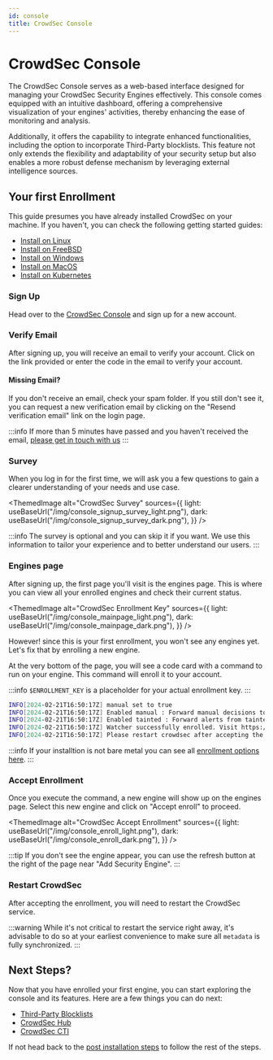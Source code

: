 ```yaml
---
id: console
title: CrowdSec Console
---
```



# CrowdSec Console

The CrowdSec Console serves as a web-based interface designed for managing your CrowdSec Security Engines effectively. This console comes equipped with an intuitive dashboard, offering a comprehensive visualization of your engines' activities, thereby enhancing the ease of monitoring and analysis.

Additionally, it offers the capability to integrate enhanced functionalities, including the option to incorporate Third-Party blocklists. This feature not only extends the flexibility and adaptability of your security setup but also enables a more robust defense mechanism by leveraging external intelligence sources. 

## Your first Enrollment

This guide presumes you have already installed CrowdSec on your machine. If you haven't, you can check the following getting started guides:

- [Install on Linux](/getting_started/installation/linux.mdx)
- [Install on FreeBSD](/getting_started/installation/freebsd.mdx)
- [Install on Windows](/getting_started/installation/windows.mdx)
- [Install on MacOS](/getting_started/installation/macos.mdx)
- [Install on Kubernetes](/getting_started/installation/kubernetes.mdx)

### Sign Up

Head over to the [CrowdSec Console](https://app.crowdsec.net/signup) and sign up for a new account.

<a href="https://app.crowdsec.net/signup" target="_blank">
    <ThemedImage
        alt="CrowdSec Signup Screen"
        sources={{
            light: useBaseUrl("/img/console_login_light.png"),
            dark: useBaseUrl("/img/console_login_dark.png"),
        }}
    />
</a>

### Verify Email

After signing up, you will receive an email to verify your account. Click on the link provided or enter the code in the email to verify your account.

#### Missing Email?

If you don't receive an email, check your spam folder. If you still don't see it, you can request a new verification email by clicking on the "Resend verification email" link on the login page.

:::info
If more than 5 minutes have passed and you haven't received the email, [please get in touch with us](mailto:support@crowdsec.net)
:::

### Survey

When you log in for the first time, we will ask you a few questions to gain a clearer understanding of your needs and use case.

<ThemedImage
    alt="CrowdSec Survey"
    sources={{
        light: useBaseUrl("/img/console_signup_survey_light.png"),
        dark: useBaseUrl("/img/console_signup_survey_dark.png"),
    }}
/>

:::info
The survey is optional and you can skip it if you want. We use this information to tailor your experience and to better understand our users.
:::

### Engines page

After signing up, the first page you'll visit is the engines page. This is where you can view all your enrolled engines and check their current status.

<ThemedImage
    alt="CrowdSec Enrollment Key"
    sources={{
        light: useBaseUrl("/img/console_mainpage_light.png"),
        dark: useBaseUrl("/img/console_mainpage_dark.png"),
    }}
/>

However! since this is your first enrollment, you won't see any engines yet. Let's fix that by enrolling a new engine.

At the very bottom of the page, you will see a code card with a command to run on your engine. This command will enroll it to your account.

:::info
`$ENROLLMENT_KEY` is a placeholder for your actual enrollment key.
:::

<UnixWindowsK8sTabs
    bash="sudo cscli console enroll $ENROLLMENT_KEY"
    powershell="cscli.exe console enroll $ENROLLMENT_KEY"
    yaml="# In your values.yml file
          lapi:
            env:
                # To enroll the security engine to the console
                - name: ENROLL_KEY
                value: '{enroll-key}'
                - name: ENROLL_INSTANCE_NAME
                value: 'my-k8s-cluster'
                - name: ENROLL_TAGS
                value: 'k8s linux test'"
/>

```bash title="Example output"
INFO[2024-02-21T16:50:17Z] manual set to true
INFO[2024-02-21T16:50:17Z] Enabled manual : Forward manual decisions to the console
INFO[2024-02-21T16:50:17Z] Enabled tainted : Forward alerts from tainted scenarios to the console
INFO[2024-02-21T16:50:17Z] Watcher successfully enrolled. Visit https://app.crowdsec.net to accept it.
INFO[2024-02-21T16:50:17Z] Please restart crowdsec after accepting the enrollment.
```

:::info
If your installtion is not bare metal you can see all [enrollment options here](/docs/next/console/enrollment).
:::

### Accept Enrollment

Once you execute the command, a new engine will show up on the engines page. Select this new engine and click on "Accept enroll" to proceed.

<ThemedImage
    alt="CrowdSec Accept Enrollment"
    sources={{
        light: useBaseUrl("/img/console_enroll_light.png"),
        dark: useBaseUrl("/img/console_enroll_dark.png"),
    }}
/>

:::tip
If you don't see the engine appear, you can use the refresh button at the right of the page near "Add Security Engine".
:::

### Restart CrowdSec

After accepting the enrollment, you will need to restart the CrowdSec service.

<UnixWindowsK8sTabs
    bash="sudo systemctl restart crowdsec"
    powershell="Restart-Service crowdsec"
    k8s="kubectl delete pod -n crowdsec crowdsec-lapi-*"
/>

:::warning
While it's not critical to restart the service right away, it's advisable to do so at your earliest convenience to make sure all `metadata` is fully synchronized.
:::

## Next Steps?

Now that you have enrolled your first engine, you can start exploring the console and its features. Here are a few things you can do next:

- [Third-Party Blocklists](/getting_started/post_installation/console_blocklists.mdx)
- [CrowdSec Hub](/getting_started/post_installation/console_hub.mdx)
- [CrowdSec CTI](/getting_started/post_installation/console_cti.mdx)

If not head back to the [post installation steps](/getting_started/next_steps.md#1-crowdsec-console) to follow the rest of the steps.
